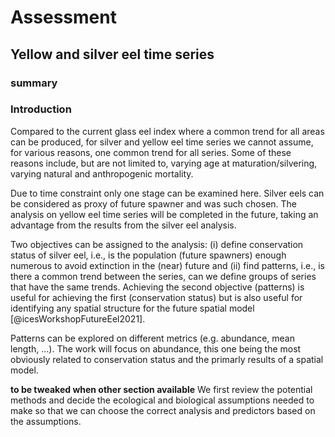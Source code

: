 # Assessment

## Yellow and silver eel time series

### summary

### Introduction

Compared to the current glass eel index where a common trend for all areas can be produced, for silver and yellow eel time series we cannot assume, for various reasons, one common trend for all series. Some of these reasons include, but are not limited to, varying age at maturation/silvering, varying natural and anthropogenic mortality.

Due to time constraint only one stage can be examined here. Silver eels can be considered as proxy of future spawner and was such chosen. The analysis on yellow eel time series will be completed in the future, taking an advantage from the results from the silver eel analysis.

Two objectives can be assigned to the analysis: (i) define conservation status of silver eel, i.e., is the population (future spawners) enough numerous to avoid extinction in the (near) future and (ii) find patterns, i.e., is there a common trend between the series, can we define groups of series that have the same trends.
Achieving the second objective (patterns) is useful for achieving the first (conservation status) but is also useful for identifying any spatial structure for the future spatial model [@icesWorkshopFutureEel2021].

Patterns can be explored on different metrics (e.g. abundance, mean length, ...). The work will focus on abundance, this one being the most obviously related to conservation status and the primarly results of a spatial model.

**to be tweaked when other section available**
We first review the potential methods and decide the ecological and biological assumptions needed to make so that we can choose the correct analysis and predictors based on the assumptions.
